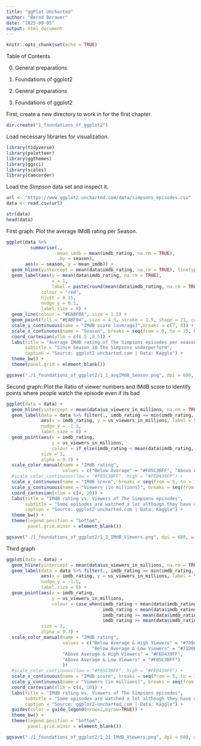 ```yaml
---
title: "ggPlot Uncharted"
author: "Bernd Berauer"
date: "2025-09-05"
output: html_document
---
```


```r
knitr::opts_chunk$set(echo = TRUE)
```

Table of Contents

0. General preparations
1. Foundations of ggplot2

0. General preparations




1. Foundations of ggplot2

First, create a new directory to work in for the first chapter.

```r

dir.create("1_foundations_of_ggplot2")

```

Load necessary libraries for visualization.
```r
library(tidyverse)
library(paletteer)
library(ggthemes)
library(ggsci)
library(scales)
library(camcorder)

```


Load the *Simpson* data set and inspect it.

```r

url <- "https://www.ggplot2-uncharted.com/data/simpsons_episodes.csv"
data <- read.csv(url)

str(data)
head(data)

```

First graph: Plot the average IMdB rating per Season.

```r

ggplot(data %>% 
         summarise(.,
                   mean_imdb = mean(imdb_rating, na.rm = TRUE),
                   .by = season),
       aes(x = season, y = mean_imdb)) +
  geom_hline(yintercept = mean(data$imdb_rating, na.rm = TRUE), linetype = "dashed", colour = "red") +
  geom_label(aes(y = mean(data$imdb_rating, na.rm = TRUE),
                 x = 1,
                 label = paste(round(mean(data$imdb_rating, na.rm = TRUE), digits = 1), "Overall average", sep = " ")),
             colour = "red",
             hjust = 0.15,
             nudge_y = 0.1,
             label.size = 0) +
  geom_line(colour = "#EABF04", size = 1.5) +
  geom_point(fill = "#EABF04", size = 4.5, stroke = 1.5, shape = 21, colour = "white") +
  scale_y_continuous(name = "IMdB score [average]",breaks = c(7, 8)) +
  scale_x_continuous(name = "Season", breaks = seq(from = 0, to = 25, by = 5)) +
  coord_cartesian(ylim = c(6.5 ,8.5)) +
  labs(title = "Average IMdB rating of The Simpsons episodes per season",
       subtitle = "Since Season 10 The Simpsons underperform",
       caption = "Source: ggplot2-uncharted.com | Data: Kaggle") +
  theme_bw() +
  theme(panel.grid = element_blank())

ggsave("./1_foundations_of_ggplot2/1_1_avgIMdB_Season.png", dpi = 600, width = 6, height = 4)

```

Second graph: Plot the Ratio of viewer numbers and IMdB score to identify points where people watch the episode even if its bad

```r

ggplot(data = data) +
  geom_hline(yintercept = mean(data$us_viewers_in_millions, na.rm = TRUE), linetype = "dashed", colour = "black") +
  geom_label(data = data %>% filter(., imdb_rating == min(imdb_rating, na.rm = T)),
             aes(x = imdb_rating, y = us_viewers_in_millions, label = title),
             nudge_y = -1.5,
             label.size = 0) +
  geom_point(aes(x = imdb_rating,
                 y = us_viewers_in_millions,
                 colour = if_else(imdb_rating < mean(data$imdb_rating, na.rm = TRUE),"Below Average" , "Above Average")),
             size = 3,
             alpha = 0.7) +
  scale_color_manual(name = "IMdB rating",
                     values = c("Below Average" = "#F05C3BFF", "Above Average" = "#FED439FF")) +
  #scale_color_continuous(low = "#F05C3BFF", high = "#FED439FF") +
  scale_x_continuous(name = "IMdB score", breaks = seq(from = 5, to = 10, by = 1)) +
  scale_y_continuous(name = "Viewers [in millions]", breaks = seq(from = 0, to = 30, by = 10)) +
  coord_cartesian(xlim = c(4, 10)) +
  labs(title = "IMdB rating vs. Viewers of The Simpsons episodes",
       subtitle = "Some episodes are watched a lot although they have a low IMdB rating",
       caption = "Source: ggplot2-uncharted.com | Data: Kaggle") +
  theme_bw() +
  theme(legend.position = "bottom",
        panel.grid.minor = element_blank())

ggsave("./1_foundations_of_ggplot2/1_2_IMdB_Viewers.png", dpi = 600, width = 6, height = 4)

```

Third graph

```r

ggplot(data = data) +
  geom_hline(yintercept = mean(data$us_viewers_in_millions, na.rm = TRUE), linetype = "dashed", colour = "black") +
  geom_label(data = data %>% filter(., imdb_rating == min(imdb_rating, na.rm = T)),
             aes(x = imdb_rating, y = us_viewers_in_millions, label = title),
             nudge_y = -1.5,
             label.size = 0) +
  geom_point(aes(x = imdb_rating,
                 y = us_viewers_in_millions,
                 colour = case_when(imdb_rating < mean(data$imdb_rating, na.rm = TRUE) & us_viewers_in_millions > mean(data$us_viewers_in_millions, na.rm = TRUE) ~ "Below Average & High Viewers",
                                    imdb_rating < mean(data$imdb_rating, na.rm = TRUE) & us_viewers_in_millions <= mean(data$us_viewers_in_millions, na.rm = TRUE) ~ "Below Average & Low Viewers",
                                    imdb_rating >= mean(data$imdb_rating, na.rm = TRUE) & us_viewers_in_millions > mean(data$us_viewers_in_millions, na.rm = TRUE) ~ "Above Average & High Viewers",
                                    imdb_rating >= mean(data$imdb_rating, na.rm = TRUE) & us_viewers_in_millions <= mean(data$us_viewers_in_millions, na.rm = TRUE) ~ "Above Average & Low Viewers")),
             size = 3,
             alpha = 0.7) +
  scale_color_manual(name = "IMdB rating",
                     values = c("Below Average & High Viewers" = "#709AE1FF",
                                "Below Average & Low Viewers" = "#71D0F5FF",
                     "Above Average & High Viewers" = "#FED439FF",
                     "Above Average & Low Viewers" = "#F05C3BFF")
                     )+
  #scale_color_continuous(low = "#F05C3BFF", high = "#FED439FF") +
  scale_x_continuous(name = "IMdB score", breaks = seq(from = 5, to = 10, by = 1)) +
  scale_y_continuous(name = "Viewers [in millions]", breaks = seq(from = 0, to = 30, by = 10)) +
  coord_cartesian(xlim = c(4, 10)) +
  labs(title = "IMdB rating vs. Viewers of The Simpsons episodes",
       subtitle = "Some episodes are watched a lot although they have a low IMdB rating",
       caption = "Source: ggplot2-uncharted.com | Data: Kaggle") +
  guides(color = guide_legend(nrow=2,byrow=TRUE)) +
  theme_bw() +
  theme(legend.position = "bottom",
        panel.grid.minor = element_blank())

ggsave("./1_foundations_of_ggplot2/1_21_IMdB_Viewers.png", dpi = 600, width = 6, height = 4)

```

